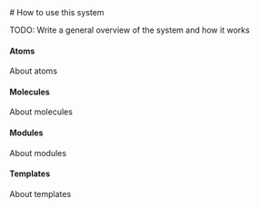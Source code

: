 
<Meta title="How to use this system" />

<div className="sb-container">
  <div className='sb-section-title'>
    # How to use this system

TODO: Write a general overview of the system and how it works

  </div>
  <div className="sb-section">
    <div className="sb-section-item">
      <h4 className="sb-section-item-heading">Atoms</h4>
      <p className="sb-section-item-paragraph">About atoms</p>
    </div>
    <div className="sb-section-item">
      <h4 className="sb-section-item-heading">Molecules</h4>
      <p className="sb-section-item-paragraph">About molecules</p>
    </div>
    <div className="sb-section-item">
      <h4 className="sb-section-item-heading">Modules</h4>
      <p className="sb-section-item-paragraph">About modules</p>
    </div>
    <div className="sb-section-item">
      <h4 className="sb-section-item-heading">Templates</h4>
      <p className="sb-section-item-paragraph">About templates</p>
    </div>
  </div>
</div>

<style>
  {`
  .sb-container {
    margin-bottom: 48px;
  }

  .sb-section {
    width: 100%;
    display: flex;
    flex-direction: row;
    gap: 20px;
  }

  .sb-section-title {
    margin-bottom: 32px;
  }

  .sb-section a:not(h1 a, h2 a, h3 a) {
    font-size: 14px;
  }

  .sb-section-item, .sb-grid-item {
    flex: 1;
    display: flex;
    flex-direction: column;
  }

  .sb-section-item-heading {
    padding-top: 20px !important;
    padding-bottom: 5px !important;
    margin: 0 !important;
  }
  .sb-section-item-paragraph {
    margin: 0;
    padding-bottom: 10px;
  }


  @media screen and (max-width: 600px) {
    .sb-section {
      flex-direction: column;
    }

  }
  `}
</style>
